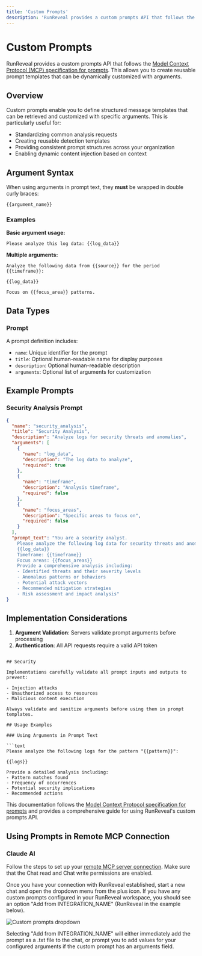 ```yaml
---
title: 'Custom Prompts'
description: 'RunReveal provides a custom prompts API that follows the [Model Context Protocol (MCP) specification for prompts](https://modelcontextprotocol.io/specification/2025-06-18/server/prompts). This allows you to create reusable prompt templates that can be dynamically customized with arguments.'
---
```


# Custom Prompts

RunReveal provides a custom prompts API that follows the [Model Context Protocol (MCP) specification for prompts](https://modelcontextprotocol.io/specification/2025-06-18/server/prompts). This allows you to create reusable prompt templates that can be dynamically customized with arguments.

## Overview

Custom prompts enable you to define structured message templates that can be retrieved and customized with specific arguments. This is particularly useful for:

- Standardizing common analysis requests
- Creating reusable detection templates
- Providing consistent prompt structures across your organization
- Enabling dynamic content injection based on context


## Argument Syntax

When using arguments in prompt text, they **must** be wrapped in double curly braces:

```
{{argument_name}}
```

### Examples

**Basic argument usage:**
```text
Please analyze this log data: {{log_data}}
```

**Multiple arguments:**
```text
Analyze the following data from {{source}} for the period {{timeframe}}:

{{log_data}}

Focus on {{focus_area}} patterns.
```

## Data Types

### Prompt

A prompt definition includes:

- `name`: Unique identifier for the prompt
- `title`: Optional human-readable name for display purposes
- `description`: Optional human-readable description
- `arguments`: Optional list of arguments for customization

## Example Prompts

### Security Analysis Prompt

```json
{
  "name": "security_analysis",
  "title": "Security Analysis",
  "description": "Analyze logs for security threats and anomalies",
  "arguments": [
    {
      "name": "log_data",
      "description": "The log data to analyze",
      "required": true
    },
    {
      "name": "timeframe",
      "description": "Analysis timeframe",
      "required": false
    },
    {
      "name": "focus_areas",
      "description": "Specific areas to focus on",
      "required": false
    }
  ],
  "prompt_text": "You are a security analyst. 
    Please analyze the following log data for security threats and anomalies:
    {{log_data}}
    Timeframe: {{timeframe}}
    Focus areas: {{focus_areas}}
    Provide a comprehensive analysis including:
    - Identified threats and their severity levels
    - Anomalous patterns or behaviors
    - Potential attack vectors
    - Recommended mitigation strategies
    - Risk assessment and impact analysis"
}
```




## Implementation Considerations

1. **Argument Validation**: Servers validate prompt arguments before processing
2. **Authentication**: All API requests require a valid API token
```

## Security

Implementations carefully validate all prompt inputs and outputs to prevent:

- Injection attacks
- Unauthorized access to resources
- Malicious content execution

Always validate and sanitize arguments before using them in prompt templates.

## Usage Examples

### Using Arguments in Prompt Text

```text
Please analyze the following logs for the pattern "{{pattern}}":

{{logs}}

Provide a detailed analysis including:
- Pattern matches found
- Frequency of occurrences
- Potential security implications
- Recommended actions
```

This documentation follows the [Model Context Protocol specification for prompts](https://modelcontextprotocol.io/specification/2025-06-18/server/prompts) and provides a comprehensive guide for using RunReveal's custom prompts API.

## Using Prompts in Remote MCP Connection

### Claude AI

Follow the steps to set up your [remote MCP server connection](./model-context-protocol). Make sure that the Chat read and Chat write permissions are enabled.

Once you have your connection with RunReveal established, start a new chat and open the dropdown menu from the plus icon. If you have any custom prompts configured in your RunReveal workspace, you should see an option "Add from INTEGRATION_NAME" (RunReveal in the example below).

![Custom prompts dropdown](/custom-prompts-dropdown.png)

Selecting "Add from INTEGRATION_NAME" will either immediately add the prompt as a .txt file to the chat, or prompt you to add values for your configured arguments if the custom prompt has an arguments field. 